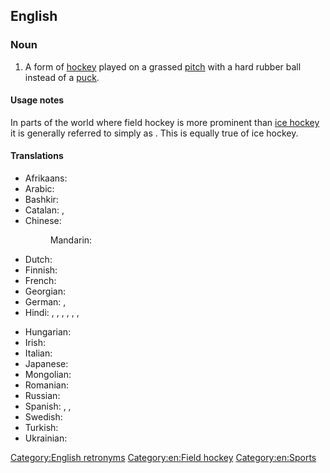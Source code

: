 ==English==
{{wikipedia}}

===Noun===
{{en-noun|-}}

# A form of [[hockey]] played on a grassed [[pitch]] with a hard rubber ball instead of a [[puck]].

====Usage notes====
In parts of the world where field hockey is more prominent than [[ice hockey]] it is generally referred to simply as {{m|en|hockey}}. This is equally true of ice hockey.

====Translations====
{{trans-top|form of hockey}}
* Afrikaans: {{t|af|veldhokkie}}
* Arabic: {{t|ar|هوكي الحقل}}
* Bashkir: {{t|ba|үлән хоккейы}}
* Catalan: {{t+|ca|hoquei sobre herba|m}}, {{t+|ca|hoquei}}
* Chinese:
*: Mandarin: {{t+|cmn|曲棍球|tr=qūgùnqiú|sc=Hani}}
* Dutch: {{t+|nl|hockey|n}}
* Finnish: {{t+|fi|maahockey}}
* French: {{t+|fr|hockey sur gazon|m}}
* Georgian: {{t|ka|ბალახის ჰოკეი}}
* German: {{t+|de|Hockey|n}}, {{t+|de|Feldhockey|n}}
* Hindi: {{t|hi|हॉकी|m}}, {{t+|hi|हाकी|m}}, {{t|hi|हकी}}, {{t|hi|होकी|m}}, {{t|hi|फ़ील्ड हॉकी|m}}, {{t|hi|फील्ड हॉकी|m}}, {{t|hi|मैदानी हॉकी|m}}
{{trans-mid}}
* Hungarian: {{t+|hu|gyeplabda}}
* Irish: {{t|ga|haca|m}}
* Italian: {{t|it|hockey su prato|m}}
* Japanese: {{t+|ja|フィールドホッケー|tr=fīrudohokkē|sc=Jpan}}
* Mongolian: {{t|mn|талбайн хоккей|sc=Cyrl}}
* Romanian: {{t|ro|hochei pe iarbă|n}}
* Russian: {{t|ru|хокке́й на траве́|m}}
* Spanish: {{t|es|hockey sobre hierba|m}}, {{t|es|hockey sobre césped|m}}, {{t|es|hockey sobre pasto|m}} {{q|Latin America}}
* Swedish: {{t+|sv|landhockey|c}}
* Turkish: {{t|tr|çim hokeyi}}
* Ukrainian: {{t|uk|хокей на траві|m}}
{{trans-bottom}}

[[Category:English retronyms]]
[[Category:en:Field hockey]]
[[Category:en:Sports]]